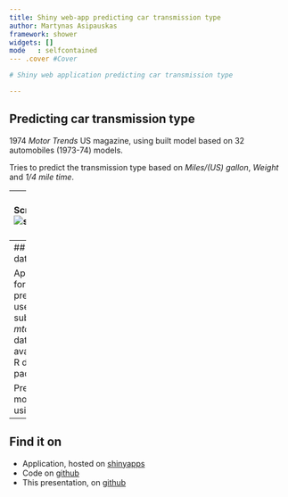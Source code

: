 ---
title: Shiny web-app predicting car transmission type
author: Martynas Asipauskas
framework: shower
widgets: []
mode   : selfcontained
--- .cover #Cover

# Shiny web application predicting car transmission type

---

## Predicting car transmission type

1974 *Motor Trends* US magazine, using built model based on 32 automobiles (1973-74) models.

Tries to predict the transmission type based on *Miles/(US) gallon*, *Weight* and *1/4 mile time*.

--- 
## Screenshot
![screenshot](screenshot.png)


---
## *mtcars* dataset

Application for prediction uses a subset of *mtcars* dataset available in R datasets packages.

Prediction model is using:
```{r echo=FALSE}
library(datasets)
names(mtcars[, c(1, 6, 7)])
```

---
## Find it on
- Application, hosted on [shinyapps](https://masipauskas.shinyapps.io/web-app)
- Code on [github](https://github.com/masipauskas/coursera-developing-data-products/tree/master/web-app)
- This presentation, on [github](https://github.com/masipauskas/coursera-developing-data-products/tree/master/presentation)
